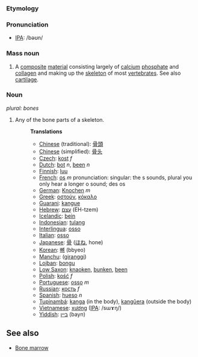 ===Etymology===
===Pronunciation===
*[[International Phonetic Alphabet|IPA]]: /bəʊn/

===Mass noun===
#A [[composite]] [[material]] consisting largely of [[calcium]] [[phosphate]] and [[collagen]] and making up the [[skeleton]] of most [[vertebrate]]s. See also [[cartilage]]. 

===Noun===
''plural: bones''
#Any of the bone parts of a skeleton.
#:'''Translations'''
#:*[[Chinese]] (traditional): [[骨頭]]
#:*[[Chinese]] (simplified): [[骨头]]
#:*[[Czech]]: [[kost]] ''f''
#:*[[Dutch]]: [[bot]] ''n'', [[been]] ''n''
#:*[[Finnish]]: [[luu]]
#:*[[French]]: [[os]] ''m'' pronunciation: singular: the s sounds, plural you only hear a longer o sound; des os
#:*[[German]]: [[Knochen]] ''m''
#:*[[Greek]]: [[οστούν]], [[κόκαλο]]
#:*[[Guarani]]: [[kangue]]
#:*[[Hebrew]]: [[עצם]] (EH-tzem)
#:*[[Icelandic]]: [[bein]]
#:*[[Indonesian]]: [[tulang]]
#:*[[Interlingua]]: [[osso]]
#:*[[Italian]]: [[osso]]
#:*[[Japanese]]: [[骨]] ([[ほね]], hone)
#:*[[Korean]]: [[뼈]] (bbyeo)
#:*[[Manchu]]: ([[giranggi]])
#:*[[Lojban]]: [[bongu]]
#:*[[Low Saxon]]: [[knaoken]], [[bunken]], [[been]]
#:*[[Polish]]: [[kość]] ''f''
#:*[[Portuguese]]: [[osso]] ''m''
#:*[[Russian]]: [[кость]] ''f''
#:*[[Spanish]]: [[hueso]] ''n''
#:*[[Tupinambá]]: [[kanga]] (in the body), [[kangûera]] (outside the body)
#:*[[Vietnamese]]: [[xương]] ([[International Phonetic Alphabet|IPA]]: /sɯɤŋ/)
#:*[[Yiddish]]: [[בּײן]] (bayn)

==See also==

*[[Bone marrow]]
